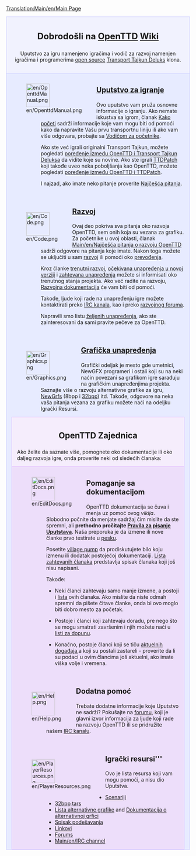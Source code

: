 [[Translation:Main/en/Main Page]]{{en/-}}
<div style="background-color: #f1f2fe; border: 1px solid #c7c8fe; margin: 0; padding: 1em 1em 1em 1em; text-align:center">
<div style="font-size:1.7em; font-weight:bold">Dobrodošli na <span class="plainlinks">[http://www.openttd.org/ OpenTTD]</span> [http://sr.wikipedia.org/wiki/Вики Wiki]</div>
Uputstvo za igru namenjeno igračima i vodič za razvoj namenjen igračima i programerima 
[http://www.opensource.org/ open source] [[Main/sr/Transport Tycoon Deluxe|Transport Tajkun Deluks]] klona.
</div>
<div style="background-color: #E7EBFF; border: 1px solid #c7c8fe; border-top:none; padding: 1em 1em 0em 1em; margin-bottom:2em">
<div style="float:left">[[File:en/OpenttdManual.png|64px]]</div>
<div style="margin-left:80px; margin-bottom:4em">
<div style="font-size:1.4em; font-weight:bold">[[Main/sr/OpenTTD|Uputstvo za igranje]]</div>
Ovo uputstvo vam pruža osnovne informacije o igranju. Ako nemate iskustva sa igrom, članak [[Main/sr/Kako početi|Kako početi]] sadrži informacije koje vam mogu biti od pomoći kako da napravite Vašu prvu transportnu liniju ili ako vam više odgovara, probajte sa [[Main/sr/Vodič|Vodičom za početnike]]. 

Ako ste već igrali originalni Transport Tajkun, možete pogledati [[Main/sr/poređenje između OpenTTD i Transport Tycoon Deluxe|poređenje između OpenTTD i Transport Tajkun Deluksa]] da vidite koje su novine. Ako ste igrali [[Main/sr/TTDPatch|TTDPatch]] koji takođe uveo neka poboljšanja kao OpenTTD, možete pogledati [[Main/sr/Poređenje između OpenTTD i TTDPatch|poređenje između OpenTTD i TTDPatch]].

I najzad, ako imate neko pitanje proverite [[Main/sr/Najčešća pitanja|Najčešća pitanja]].
</div>

<div style="float:left">[[File:en/Code.png|64px]]</div>
<div style="margin-left:80px; margin-bottom:4em">
<div style="font-size:1.4em; font-weight:bold">[[Main/sr/Razvoj|Razvoj]]</div>
Ovaj deo pokriva sva pitanja oko razvoja OpenTTD, sem onih koja su vezana za grafiku. Za početnike u ovoj oblasti, članak [[Main/en/Najčešća pitanja o razvoju OpenTTD]] sadrži odgovore na pitanja koje imate.  Nakon toga možete se uključiti u sam [[Main/sr/razvoj|razvoj]] ili pomoći oko [[Main/sr/Internationalization|prevođenja]]. 

Kroz članke [[Main/en/Recent and Current Developments|trenutni razvoj]], [[Main/en/roadmap|očekivana unapređenja u novoj verziji]] i [[Main/en/requested features|zahtevana unapređenja]] možete si informisati oko trenutnog stanja projekta. Ako već radite na razvoju, [[Main/en/Development|Razvojna dokumentacija]] će vam biti od pomoći.

Takođe, ljude koji rade na unapređenju igre možete kontaktirati preko [[Main/en/IRC channel|IRC kanala]], kao i preko [http://www.tt-forums.net/viewforum.php?f=33 razvojnog foruma].

Napravili smo listu [[Main/en/Todo list|željenih unapređenja]], ako ste zainteresovani da sami pravite pečeve za OpenTTD.
</div>

<div style="float:left">[[File:en/Graphics.png|64px]]</div>
<div style="margin-left:80px; margin-bottom:1em; min-height:64px">
<div style="font-size:1.4em; font-weight:bold">[[Main/en/Graphics Development|Grafička unapređenja]]</div>
Grafički odeljak je mesto gde umetnici, NewGFX programeri i ostali koji su na neki naćin povezani sa grafikom igre sarađuju na grafičkim unapređenjima projekta. Saznajte više o razvoju alternativne grafike za igru, [[Main/en/NewGRF|NewGrfs]] (8bpp i [[Main/en/Playing with 32 bpp graphics|32bpp]]) itd. Takođe, odgovore na neka vaša pitanja vezana za grafiku možete naći na odeljku Igrački Resursi.
</div>

<div style="background-color: #F5EDFC; border: 1px solid #E1BBFF; margin: 0; padding: 1em 1em 0em 1em;">
<div style="font-size:1.6em; font-weight:bold; text-align:center">OpenTTD Zajednica</div>
Ako želite da saznate više, pomognete oko dokumentacije ili oko daljeg razvoja igre, onda proverite neki od sledećih članaka:
</div>

<div style="background-color: #EDDEFA; border: 1px solid #E1BBFF; border-top:none; padding: 1em 1em 0em 1em;">

<div style="float:left">[[File:en/EditDocs.png|64px]]</div>
<div style="margin-left:80px; margin-bottom:4em">
<div style="font-size:1.4em; font-weight:bold">Pomaganje sa dokumentacijom</div>
OpenTTD dokumentacija se čuva i menja uz pomoć ovog <em>vikija</em>. Slobodno počnite da menjate sadržaj čim mislite da ste spremni, ali  ''' prethodno pročitajte [[Main/en/Manual of Style|Pravila za pisanje Uputstava]]'''. Naša preporuka je da izmene ili nove članke prvo testirate u [[Main/en/Sandbox|pesku]].  

Posetite [[Main/en/Village Pump|village pump]] da prodiskutujete bilo koju izmenu ili dodatak postojećoj dokumentaciji.  [[Main/en/Requested Articles|Lista zahtevanih članaka]] predstavlja spisak članaka koji još nisu napisani. 

Takođe:

*Neki članci zahtevaju samo manje izmene, a postoji i [[Category/en/To do|lista]] ovih članaka.  Ako mislite da niste odmah spremni da pišete čitave članke, onda bi ovo moglo biti dobro mesto za početak. 

*Postoje i članci koji zahtevaju doradu, pre nego što se mogu smatrati završenim i njih možete naći u [[Category/en/Articles to be expanded|listi za dopunu]]. 

*Konačno, postoje članci koji se tiču [[Category/en/Current events|aktuelnih događaja]],a koji su postali zastareli - proverite da li su podaci u ovim člancima još aktuelni, ako imate viška volje i vremena.
</div>

<div style="float:left">[[File:en/Help.png|64px]]</div>
<div style="margin-left:80px; margin-bottom:4em">
<div style="font-size:1.4em; font-weight:bold">Dodatna pomoć</div>
Trebate dodatne informacije koje Uputstvo ne sadrži? Pokušajte na [http://www.tt-forums.net/viewforum.php?f=55 forumu], koji je glavni izvor informacija za ljude koji rade na razvoju OpenTTD ili se pridružite našem [[Main/en/IRC channel|IRC kanalu]].
</div>

<div style="float:left">[[File:en/PlayerResources.png|64px]]</div>
<div style="margin-left:80px; margin-bottom:1em">
<div style="font-size:1.4em; font-weight:bold">Igrački resursi'''</div>
Ovo je lista resursa koji vam mogu pomoći, a nisu dio Uputstva.
*[[Main/en/List of player-made scenarios|Scenariji]]
*[[Main/en/List of downloadable 32 bpp tars|32bpp tars]]
*[[Main/en/NewGRF List|Lista alternativne grafike]] and [[Main/en/NewGRF|Dokumentacija o alternativnoj grfici]]
*[[Main/en/Advanced Settings|Spisak podešavanja]]
*[[Main/en/links|Linkovi]]
*[http://www.tt-forums.net/viewforum.php?f=55 Forums]
*[[Main/en/IRC channel]]
</div>
</div>
